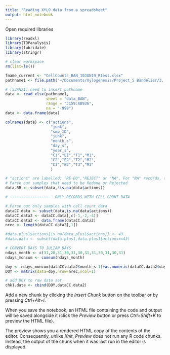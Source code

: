 ```yaml
---
title: "Reading XYLO data from a spreadsheet"
output: html_notebook
---
```


Open required libraries
```r
library(readxl)
library(TDPanalysis)
library(lubridate)
library(stringr)

# clear workspace
rm(list=ls())

fname_current <- "CellCounts_BAN_10JUN19_Rtest.xlsx"
pathname1 <- file.path("~/Documents/Xylogenesis/Project_5 Bandelier/3. R/src/data",fname_current)

# [5JAN21] need to insert pathname
data <- read_xlsx(pathname1, 
                  sheet = "data_BAN",
                  range = "J159:AB936", 
                  na = "-999")
data <- data.frame(data)

colnames(data) <- c("actions", 
                    "junk", 
                    "smp_ID",
                    "junk",
                    "month_s",
                    "day_s",
                    "year_s",
                    "C1","E1","T1","M1",
                    "C2","E2","T2","M2",
                    "C3","E3","T3","M3"
                    )

# "actions" are labelled: "RE-DO","REJECT" or "NA". For "NA" records, there is cell count data
# Parse out samples that need to be Redone or Rejected
data.RR <- subset(data,!is.na(data$actions))

# ~~~~~~~~~~~~~~~~~~  ONLY RECORDS WITH CELL COUNT DATA

# Parse out only samples with cell count data
dataCC.data <- subset(data,is.na(data$actions))
dataCC.data2 <- dataCC.data[,c(-1,-2,-4)]
dataCC.data2 <- data.frame(dataCC.data2)
nrec <- length(dataCC.data2[,1])

#data.plus1$actions[is.na(data.plus1$actions)] <- 43
#data.data <- subset(data.plus1,data.plus1$actions==43)

# CONVERT DAYS TO JULIAN DAYS
ndays_month <- c(31,28,31,30,31,30,31,31,30,31,30,31)
ndays_moncum <- cumsum(ndays_month)

doy <- ndays_moncum[dataCC.data2$month_s-1]+as.numeric(dataCC.data2$day_s)
DOY <- matrix(data=doy,nrow=nrec,ncol=1)

# add DOY to raw data set
chk1.data <- cbind(DOY,dataCC.data2)
```

Add a new chunk by clicking the *Insert Chunk* button on the toolbar or by pressing *Ctrl+Alt+I*.

When you save the notebook, an HTML file containing the code and output will be saved alongside it (click the *Preview* button or press *Ctrl+Shift+K* to preview the HTML file).

The preview shows you a rendered HTML copy of the contents of the editor. Consequently, unlike *Knit*, *Preview* does not run any R code chunks. Instead, the output of the chunk when it was last run in the editor is displayed.
